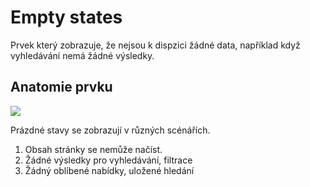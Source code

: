 

<Meta title="2. Guideline/Empty States (design + vývoj)" /> 


# Empty states

Prvek který zobrazuje, že nejsou k dispzici žádné data, například když vyhledávání nemá žádné výsledky.

## Anatomie prvku
<img src="https://via.placeholder.com/468x400?text=Ukázka empty state popis částí" />

Prázdné stavy se zobrazují v různých scénářích.
1.  Obsah stránky se nemůže načíst.
2.  Žádné výsledky pro vyhledávání, filtrace
3.  Žádný oblíbené nabídky, uložené hledání